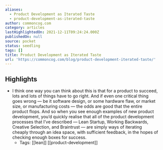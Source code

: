```yaml
---
aliases:
  - Product Development as Iterated Taste
  - product-development-as-iterated-taste
author: commoncog.com
category: articles
lastHighlightedOn: 2021-12-11T09:24:24.000Z
publishedOn: null
source: pocket
status: seedling
tags: []
title: Product Development as Iterated Taste
url: 'https://commoncog.com/blog/product-development-iterated-taste/'
---
```

## Highlights

- I think one way you can think about this is that for a product to succeed, lots and lots of things have to go right. And if even one critical thing goes wrong — be it software design, or some hardware flaw, or market size, or manufacturing costs — the odds are good that the entire product flops. And so when you see enough examples of new product development, you’d quickly realise that all of the product development processes that I’ve described — Lean Startup, Working Backwards, Creative Selection, and Braintrust — are simply ways of iterating cheaply through an idea space, with sufficient feedback, in the hopes of checking enough boxes for success.
    - Tags: [[lean]] [[product-development]]
